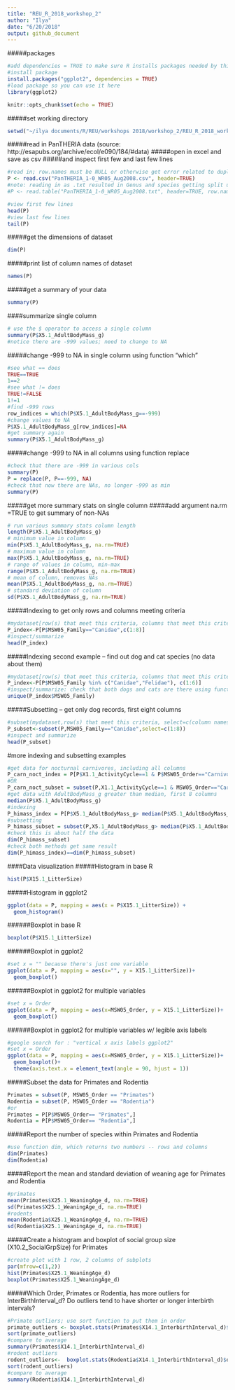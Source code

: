 ```yaml
---
title: "REU_R_2018_workshop_2"
author: "Ilya"
date: "6/20/2018"
output: github_document
---
```

#####packages
```r
#add dependencies = TRUE to make sure R installs packages needed by this package
#install package
install.packages("ggplot2", dependencies = TRUE)
#load package so you can use it here
library(ggplot2)
```


```r
knitr::opts_chunk$set(echo = TRUE)
```

#####set working directory
```r
setwd("~/ilya documents/R/REU/workshops 2018/workshop_2/REU_R_2018_workshop_2")
```

#####read in PanTHERIA data (source: http://esapubs.org/archive/ecol/e090/184/#data)
#####open in excel and save as csv
#####and inspect first few and last few lines 
```r
#read in; row.names must be NULL or otherwise get error related to duplicate row names
P <- read.csv("PanTHERIA_1-0_WR05_Aug2008.csv", header=TRUE)
#note: reading in as .txt resulted in Genus and species getting split up
#P <- read.table("PanTHERIA_1-0_WR05_Aug2008.txt", header=TRUE, row.names=6)

#view first few lines
head(P)
#view last few lines
tail(P)
```

#####get the dimensions of dataset
```r
dim(P)
```

#####print list of column names of dataset
```r
names(P)
```

#####get a summary of your data
```r
summary(P)
```

####summarize single column
```r
# use the $ operator to access a single column
summary(P$X5.1_AdultBodyMass_g)
#notice there are -999 values; need to change to NA
```

#####change -999 to NA in single column using function "which"
```r
#see what == does
TRUE==TRUE
1==2
#see what != does
TRUE!=FALSE
1!=1
#find -999 rows
row_indices = which(P$X5.1_AdultBodyMass_g==-999)
#change values to NA
P$X5.1_AdultBodyMass_g[row_indices]=NA
#get summary again
summary(P$X5.1_AdultBodyMass_g)
```

#####change -999 to NA in all columns using function replace
```r
#check that there are -999 in various cols
summary(P)
P = replace(P, P==-999, NA)
#check that now there are NAs, no longer -999 as min
summary(P)
```



#####get more summary stats on single column
#####add argument na.rm =TRUE to get summary of non-NAs 
```r
# run various summary stats column length
length(P$X5.1_AdultBodyMass_g)
# minimum value in column
min(P$X5.1_AdultBodyMass_g, na.rm=TRUE)
# maximum value in column
max(P$X5.1_AdultBodyMass_g, na.rm=TRUE)
# range of values in column, min-max
range(P$X5.1_AdultBodyMass_g, na.rm=TRUE)
# mean of column, removes NAs
mean(P$X5.1_AdultBodyMass_g, na.rm=TRUE)
# standard deviation of column
sd(P$X5.1_AdultBodyMass_g, na.rm=TRUE)
```

#####Indexing to get only rows and columns meeting criteria
```r
#mydataset[row(s) that meet this criteria, columns that meet this criteria]
P_index<-P[P$MSW05_Family=="Canidae",c(1:8)]
#inspect/summarize
head(P_index)
```

#####Indexing second example -- find out dog and cat species (no data about them)
```r
#mydataset[row(s) that meet this criteria, columns that meet this criteria]
P_index<-P[P$MSW05_Family %in% c("Canidae","Felidae"), c(1:6)]
#inspect/summarize: check that both dogs and cats are there using function unique
unique(P_index$MSW05_Family)
```
#####Subsetting -- get only dog records, first eight columns
```r
#subset(mydataset,row(s) that meet this criteria, select=c(column names or numbers))
P_subset<-subset(P,MSW05_Family=="Canidae",select=c(1:8))
#inspect and summarize
head(P_subset)
```

#more indexing and subsetting examples
```r
#get data for nocturnal carnivores, including all columns
P_carn_noct_index = P[P$X1.1_ActivityCycle==1 & P$MSW05_Order=="Carnivora",]
#OR
P_carn_noct_subset = subset(P,X1.1_ActivityCycle==1 & MSW05_Order=="Carnivora")
#get data with AdultBodyMass_g greater than median, first 8 columns
median(P$X5.1_AdultBodyMass_g)
#indexing
P_himass_index = P[P$X5.1_AdultBodyMass_g> median(P$X5.1_AdultBodyMass_g),c(1:8)]
#subsetting
P_himass_subset = subset(P,X5.1_AdultBodyMass_g> median(P$X5.1_AdultBodyMass_g),select=c(1:8))
#check this is about half the data
dim(P_himass_subset)
#check both methods get same result
dim(P_himass_index)==dim(P_himass_subset)
```

####Data visualization
#####Histogram in base R
```r
hist(P$X15.1_LitterSize)
```

#####Histogram in ggplot2
```r
ggplot(data = P, mapping = aes(x = P$X15.1_LitterSize)) + 
  geom_histogram()
```

######Boxplot in base R
```r
boxplot(P$X15.1_LitterSize)
```

######Boxplot in ggplot2
```r
#set x = "" because there's just one variable
ggplot(data = P, mapping = aes(x="", y = X15.1_LitterSize))+
  geom_boxplot()
```

######Boxplot in ggplot2 for multiple variables
```r
#set x = Order
ggplot(data = P, mapping = aes(x=MSW05_Order, y = X15.1_LitterSize))+
  geom_boxplot()
```

######Boxplot in ggplot2 for multiple variables w/ legible axis labels
```r
#google search for : "vertical x axis labels ggplot2"
#set x = Order
ggplot(data = P, mapping = aes(x=MSW05_Order, y = X15.1_LitterSize))+
  geom_boxplot()+
  theme(axis.text.x = element_text(angle = 90, hjust = 1))
```

#####Subset the data for Primates and Rodentia 
```r
Primates = subset(P, MSW05_Order == "Primates")
Rodentia = subset(P, MSW05_Order == "Rodentia")
#or
Primates = P[P$MSW05_Order== "Primates",]
Rodentia = P[P$MSW05_Order== "Rodentia",]
```

#####Report the number of species within Primates and Rodentia
```r
#use function dim, which returns two numbers -- rows and columns 
dim(Primates)
dim(Rodentia)
```

#####Report the mean and standard deviation of weaning age for Primates and Rodentia
```r
#primates
mean(Primates$X25.1_WeaningAge_d, na.rm=TRUE)
sd(Primates$X25.1_WeaningAge_d, na.rm=TRUE)
#rodents
mean(Rodentia$X25.1_WeaningAge_d, na.rm=TRUE)
sd(Rodentia$X25.1_WeaningAge_d, na.rm=TRUE)
```

#####Create a histogram and boxplot of social group size (X10.2_SocialGrpSize) for Primates
```r
#create plot with 1 row, 2 columns of subplots
par(mfrow=c(1,2))
hist(Primates$X25.1_WeaningAge_d)
boxplot(Primates$X25.1_WeaningAge_d)
```

#####Which Order, Primates or Rodentia, has more outliers for InterBirthInterval_d? Do outliers tend to have shorter or longer interbirth intervals? 
```r
#Primate outliers; use sort function to put them in order
primate_outliers <- boxplot.stats(Primates$X14.1_InterbirthInterval_d)$out
sort(primate_outliers)
#compare to average
summary(Primates$X14.1_InterbirthInterval_d)
#rodent outliers
rodent_outliers<-  boxplot.stats(Rodentia$X14.1_InterbirthInterval_d)$out
sort(rodent_outliers)
#compare to average
summary(Rodentia$X14.1_InterbirthInterval_d)
```


